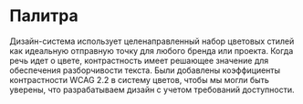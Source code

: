 

<Meta title='Foundations/Palette' />

# Палитра

Дизайн-система использует целенаправленный набор цветовых стилей как идеальную отправную точку
для любого бренда или проекта. Когда речь идет о цвете, контрастность имеет решающее значение для
обеспечения разборчивости текста. Были добавлены коэффициенты контрастности WCAG 2.2 в систему
цветов, чтобы мы могли быть уверены, что разрабатываем дизайн с учетом требований доступности.

<PaletteTable />
